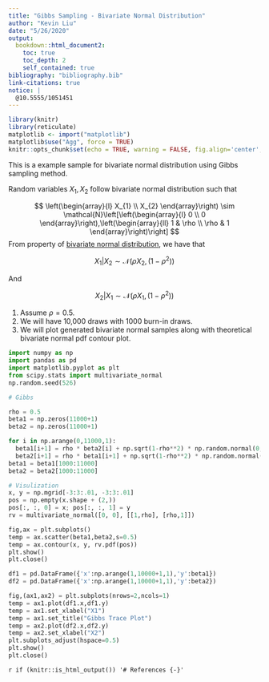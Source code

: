 ```yaml
---
title: "Gibbs Sampling - Bivariate Normal Distribution"
author: "Kevin Liu"
date: "5/26/2020"
output: 
  bookdown::html_document2:
    toc: true
    toc_depth: 2
    self_contained: true
bibliography: "bibliography.bib"
link-citations: true
notice: | 
  @10.5555/1051451
---
```


```r
library(knitr)
library(reticulate)
matplotlib <- import("matplotlib")
matplotlib$use("Agg", force = TRUE)
knitr::opts_chunk$set(echo = TRUE, warning = FALSE, fig.align='center',python = reticulate::eng_python, fig.width = 4,fig.height = 4, eval = TRUE)
```

This is a example sample for bivariate normal distribution using Gibbs sampling method.

Random variables $X_1,X_2$ follow bivariate normal distribution such that

$$
\left(\begin{array}{l}
X_{1} \\
X_{2}
\end{array}\right) \sim \mathcal{N}\left[\left(\begin{array}{l}
0 \\
0
\end{array}\right),\left(\begin{array}{ll}
1 & \rho \\
\rho & 1
\end{array}\right)\right]
$$
From property of [bivariate normal distribution](https://en.wikipedia.org/wiki/Multivariate_normal_distribution#Bivariate_case_2), we have that 

$$
X_{1} | X_{2} \sim \mathcal{N}\left(\rho X_2,\left(1-\rho^{2}\right) \right)
$$

And

$$
X_{2} | X_{1} \sim \mathcal{N}\left(\rho X_1,\left(1-\rho^{2}\right) \right)
$$

1. Assume $\rho = 0.5$. 
2. We will have 10,000 draws with 1000 burn-in draws. 
3. We will plot generated bivariate normal samples along with theoretical bivariate normal pdf contour plot.

```python
import numpy as np
import pandas as pd
import matplotlib.pyplot as plt
from scipy.stats import multivariate_normal
np.random.seed(526)

# Gibbs

rho = 0.5
beta1 = np.zeros(11000+1)
beta2 = np.zeros(11000+1)

for i in np.arange(0,11000,1):
  beta1[i+1] = rho * beta2[i] + np.sqrt(1-rho**2) * np.random.normal(0,1)
  beta2[i+1] = rho * beta1[i+1] + np.sqrt(1-rho**2) * np.random.normal(0,1)
beta1 = beta1[1000:11000]
beta2 = beta2[1000:11000]

# Visulization
x, y = np.mgrid[-3:3:.01, -3:3:.01]
pos = np.empty(x.shape + (2,))
pos[:, :, 0] = x; pos[:, :, 1] = y
rv = multivariate_normal([0, 0], [[1,rho], [rho,1]])

fig,ax = plt.subplots()
temp = ax.scatter(beta1,beta2,s=0.5)
temp = ax.contour(x, y, rv.pdf(pos))
plt.show()
plt.close()

df1 = pd.DataFrame({'x':np.arange(1,10000+1,1),'y':beta1})
df2 = pd.DataFrame({'x':np.arange(1,10000+1,1),'y':beta2})

fig,(ax1,ax2) = plt.subplots(nrows=2,ncols=1)
temp = ax1.plot(df1.x,df1.y)
temp = ax1.set_xlabel("X1")
temp = ax1.set_title("Gibbs Trace Plot")
temp = ax2.plot(df2.x,df2.y)
temp = ax2.set_xlabel("X2")
plt.subplots_adjust(hspace=0.5)
plt.show()
plt.close()
```

`r if (knitr::is_html_output()) '# References {-}'`
